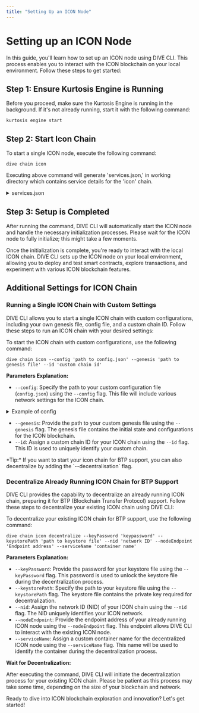 ```yaml
---
title: "Setting Up an ICON Node"
---
```




# Setting up an ICON Node

In this guide, you'll learn how to set up an ICON node using DIVE CLI. This process enables you to interact with the ICON blockchain on your local environment. Follow these steps to get started:

## Step 1: Ensure Kurtosis Engine is Running

Before you proceed, make sure the Kurtosis Engine is running in the background. If it's not already running, start it with the following command:

```filename="" copy
kurtosis engine start
```

## Step 2: Start Icon Chain

To start a single ICON node, execute the following command:

```filename="" copy
dive chain icon
```

Executing above command will generate 'services.json,' in working directory which contains service details for the 'icon' chain.

<details>
<summary>
services.json
</summary>

```filename="" copy
{
  "service_name": "icon-node-0",
  "endpoint_public": "http://127.0.0.1:8090/api/v3/icon_dex",
  "endpoint": "http://172.16.0.3:9080/api/v3/icon_dex",
  "keypassword": "gochain",
  "keystore_path": "keystores/keystore.json",
  "network": "0x3.icon",
  "network_name": "icon-0",
  "nid": "0x3"
}
```
* <b>service_name:</b> The name of the service.
* <b>endpoint_public:</b> The public endpoint URL for interacting with the service.
* <b>keypassword:</b> The password used for accessing the service's keystore."
* <b>keystore_path:</b> The file path for the service's keystore.
* <b>network:</b> The network ID.
* <b>network_name:</b> The name of the network.
* <b>nid:</b> The unique identifier id for the network.  

</details>

## Step 3: Setup is Completed

After running the command, DIVE CLI will automatically start the ICON node and handle the necessary initialization processes. Please wait for the ICON node to fully initialize; this might take a few moments.

Once the initialization is complete, you're ready to interact with the local ICON chain. DIVE CLI sets up the ICON node on your local environment, allowing you to deploy and test smart contracts, explore transactions, and experiment with various ICON blockchain features.

## Additional Settings for ICON Chain

### Running a Single ICON Chain with Custom Settings

DIVE CLI allows you to start a single ICON chain with custom configurations, including your own genesis file, config file, and a custom chain ID. Follow these steps to run an ICON chain with your desired settings:

To start the ICON chain with custom configurations, use the following command:

```filename="" copy
dive chain icon --config 'path to config.json' --genesis 'path to genesis file' --id 'custom chain id'
```

**Parameters Explanation:**

- `--config`: Specify the path to your custom configuration file (`config.json`) using the `--config` flag. This file will include various network settings for the ICON chain.

<details>
<summary>
Example of config
</summary>

```filename="" copy
{
"id": "0",
"private_port": 9080,
"public_port": 8090,
"p2p_listen_address": "7080",
"p2p_address": "8080",
"cid": "0xacbc4e"
}
```
</details>

- `--genesis`: Provide the path to your custom genesis file using the `--genesis` flag. The genesis file contains the initial state and configurations for the ICON blockchain.
- `--id`: Assign a custom chain ID for your ICON chain using the `--id` flag. This ID is used to uniquely identify your custom chain.

<Callout type="info" emoji="💡">
  *Tip:* If you want to start your icon chain for BTP support, you can also decentralize by adding the `--decentralisation` flag.
</Callout>

### Decentralize Already Running ICON Chain for BTP Support

DIVE CLI provides the capability to decentralize an already running ICON chain, preparing it for BTP (Blockchain Transfer Protocol) support. Follow these steps to decentralize your existing ICON chain using DIVE CLI:

To decentralize your existing ICON chain for BTP support, use the following command:

```filename="" copy
dive chain icon decentralize --keyPassword 'keypassword' --keystorePath 'path to keystore file' --nid 'network ID' --nodeEndpoint 'Endpoint address' --serviceName 'container name'
```

**Parameters Explanation:**

- `--keyPassword`: Provide the password for your keystore file using the `--keyPassword` flag. This password is used to unlock the keystore file during the decentralization process.
- `--keystorePath`: Specify the path to your keystore file using the `--keystorePath` flag. The keystore file contains the private key required for decentralization.
- `--nid`: Assign the network ID (NID) of your ICON chain using the `--nid` flag. The NID uniquely identifies your ICON network.
- `--nodeEndpoint`: Provide the endpoint address of your already running ICON node using the `--nodeEndpoint` flag. This endpoint allows DIVE CLI to interact with the existing ICON node.
- `--serviceName`: Assign a custom container name for the decentralized ICON node using the `--serviceName` flag. This name will be used to identify the container during the decentralization process.

**Wait for Decentralization:**

After executing the command, DIVE CLI will initiate the decentralization process for your existing ICON chain. Please be patient as this process may take some time, depending on the size of your blockchain and network.

Ready to dive into ICON blockchain exploration and innovation? Let's get started!
